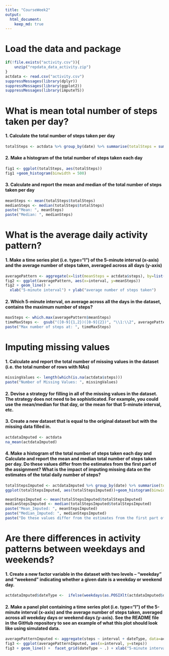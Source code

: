 ---
title: "CourseWeek2"
output:
  html_document:
    keep_md: true
---

# Load the data and package
```{r load data}
if(!file.exists("activity.csv")){
    unzip("repdata_data_activity.zip")
}
actdata <- read.csv("activity.csv")
suppressMessages(library(dplyr))
suppressMessages(library(ggplot2))
suppressMessages(library(imputeTS))
```

# What is mean total number of steps taken per day?

#### 1. Calculate the total number of steps taken per day
```{r total steps, echo=TRUE}
totalSteps <- actdata %>% group_by(date) %>% summarise(totalSteps = sum(steps, na.rm = TRUE))
```

#### 2. Make a histogram of the total number of steps taken each day
```{r total_histo, echo=TRUE}
fig1 <- ggplot(totalSteps, aes(totalSteps))
fig1 +geom_histogram(binwidth = 500)
```
#### 3. Calculate and report the mean and median of the total number of steps taken per day
```{r mean_median, echo=TRUE}
meanSteps <- mean(totalSteps$totalSteps)
medianSteps <- median(totalSteps$totalSteps)
paste("Mean: ", meanSteps)
paste("Median: ", medianSteps)
```
 
# What is the average daily activity pattern?
#### 1. Make a time series plot (i.e. \color{red}{\verb|type = "l"|}type="l") of the 5-minute interval (x-axis) and the average number of steps taken, averaged across all days (y-axis)
```{r average activity, echo=TRUE}
averagePattern <- aggregate(x=list(meanSteps = actdata$steps), by=list(interval = actdata$interval), FUN=mean, na.rm=TRUE)
fig2 <- ggplot(averagePattern, aes(x=interval, y=meanSteps))
fig2 + geom_line() +
  xlab("5-minute interval") + ylab("average number of steps taken")
```
#### 2. Which 5-minute interval, on average across all the days in the dataset, contains the maximum number of steps?
```{r max interval, echo=TRUE}
maxSteps <- which.max(averagePattern$meanSteps)
timeMaxSteps <-  gsub("([0-9]{1,2})([0-9]{2})", "\\1:\\2", averagePattern[maxSteps,'interval'])
paste("Max number of steps at: ", timeMaxSteps)
```

# Imputing missing values
#### 1. Calculate and report the total number of missing values in the dataset (i.e. the total number of rows with \color{red}{\verb|NA|}NAs)
```{r Missing values, echo=TRUE}
missingValues <- length(which(is.na(actdata$steps)))
paste("Number of Missing Values: ", missingValues)
```
#### 2. Devise a strategy for filling in all of the missing values in the dataset. The strategy does not need to be sophisticated. For example, you could use the mean/median for that day, or the mean for that 5-minute interval, etc.
#### 3. Create a new dataset that is equal to the original dataset but with the missing data filled in.
```{r Filling in all of the missing values, echo=TRUE, results= "hide"}
actdataImputed <- actdata
na_mean(actdataImputed)
```

#### 4. Make a histogram of the total number of steps taken each day and Calculate and report the mean and median total number of steps taken per day. Do these values differ from the estimates from the first part of the assignment? What is the impact of imputing missing data on the estimates of the total daily number of steps?
```{r histo total Number of Steps taken each day, echo=TRUE}
totalStepsImputed <- actdataImputed %>% group_by(date) %>% summarise(totalStepsImputed = sum(steps, na.rm = TRUE))
ggplot(totalStepsImputed, aes(totalStepsImputed))+geom_histogram(binwidth = 500)

meanStepsImputed <- mean(totalStepsImputed$totalStepsImputed)
medianStepsImputed <- median(totalStepsImputed$totalStepsImputed)
paste("Mean_Imputed: ", meanStepsImputed)
paste("Median_Imputed: ", medianStepsImputed)
paste("Do these values differ from the estimates from the first part of the assignment?", (meanSteps == meanStepsImputed))
```

# Are there differences in activity patterns between weekdays and weekends?
#### 1. Create a new factor variable in the dataset with two levels – “weekday” and “weekend” indicating whether a given date is a weekday or weekend day.
```{r weekends vs weekdays, echo=TRUE}
actdataImputed$dateType <-  ifelse(weekdays(as.POSIXlt(actdataImputed$date)) %in% c("Saturday", "Sunday"), "Weekend", "Weekday")
```

#### 2. Make a panel plot containing a time series plot (i.e. \color{red}{\verb|type = "l"|}type="l") of the 5-minute interval (x-axis) and the average number of steps taken, averaged across all weekday days or weekend days (y-axis). See the README file in the GitHub repository to see an example of what this plot should look like using simulated data.
```{r time seris plot, echo=TRUE}
averagePatternImputed <- aggregate(steps ~ interval + dateType, data=actdataImputed, FUN=mean)
fig3 <- ggplot(averagePatternImputed, aes(x=interval, y=steps)) 
fig3 + geom_line() +  facet_grid(dateType ~ .) + xlab("5-minute interval") + ylab("average number of steps taken")
```

